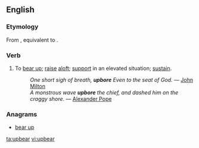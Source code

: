==English==

===Etymology===
From {{etyl|enm|en}} {{term|upberen|lang=enm}}, equivalent to {{prefix|up|bear}}.

===Verb===
{{en-verb|upbears|upbearing|upbore|'''[[upborne]]''' or '''[[upbore]]'''}}

# {{transitive}} To [[bear up]]; [[raise]] [[aloft]]; [[support]] in an elevated situation; [[sustain]]. 
#: ''One short sigh of breath, '''upbore''' Even to the seat of God.'' &mdash; [[w:John Milton|John Milton]]
#: ''A monstrous wave '''upbore''' the chief, and dashed him on the craggy shore.'' &mdash; [[w:Alexander Pope|Alexander Pope]]

===Anagrams===
* [[bear up#English|bear up]]

[[ta:upbear]]
[[vi:upbear]]